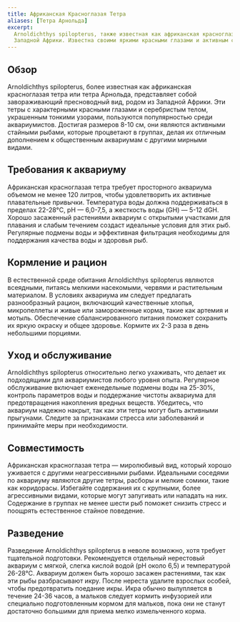 ```yaml
---
title: Африканская Красноглазая Тетра
aliases: [Тетра Арнольда]
excerpt:
  Arnoldichthys spilopterus, также известная как африканская красноглазая тетра, это мирная пресноводная рыба из
  Западной Африки. Известна своими яркими красными глазами и активным стайным поведением.
---
```


## Обзор

Arnoldichthys spilopterus, более известная как африканская красноглазая тетра или тетра Арнольда, представляет собой
завораживающий пресноводный вид, родом из Западной Африки. Эти тетры с характерными красными глазами и серебристым
телом, украшенным тонкими узорами, пользуются популярностью среди аквариумистов. Достигая размеров 8-10 см, они являются
активными стайными рыбами, которые процветают в группах, делая их отличным дополнением к общественным аквариумам с
другими мирными видами.

## Требования к аквариуму

Африканская красноглазая тетра требует просторного аквариума объемом не менее 120 литров, чтобы удовлетворить их
активные плавательные привычки. Температура воды должна поддерживаться в пределах 22-28°C, pH — 6,0-7,5, а жесткость
воды (GH) — 5-12 dGH. Хорошо засаженный растениями аквариум с открытыми участками для плавания и слабым течением создаст
идеальные условия для этих рыб. Регулярные подмены воды и эффективная фильтрация необходимы для поддержания качества
воды и здоровья рыб.

## Кормление и рацион

В естественной среде обитания Arnoldichthys spilopterus являются всеядными, питаясь мелкими насекомыми, червями и
растительным материалом. В условиях аквариума им следует предлагать разнообразный рацион, включающий качественные
хлопья, микропеллеты и живые или замороженные корма, такие как артемия и мотыль. Обеспечение сбалансированного питания
поможет сохранить их яркую окраску и общее здоровье. Кормите их 2-3 раза в день небольшими порциями.

## Уход и обслуживание

Arnoldichthys spilopterus относительно легко ухаживать, что делает их подходящими для аквариумистов любого уровня опыта.
Регулярное обслуживание включает еженедельные подмены воды на 25-30%, контроль параметров воды и поддержание чистоты
аквариума для предотвращения накопления вредных веществ. Убедитесь, что аквариум надежно накрыт, так как эти тетры могут
быть активными прыгунами. Следите за признаками стресса или заболеваний и принимайте меры при необходимости.

## Совместимость

Африканская красноглазая тетра — миролюбивый вид, который хорошо уживается с другими неагрессивными рыбами. Идеальными
соседями по аквариуму являются другие тетры, расборы и мелкие сомики, такие как коридорасы. Избегайте содержания их с
крупными, более агрессивными видами, которые могут запугивать или нападать на них. Содержание в группах не менее шести
рыб поможет снизить стресс и поощрять естественное стайное поведение.

## Разведение

Разведение Arnoldichthys spilopterus в неволе возможно, хотя требует тщательной подготовки. Рекомендуется отдельный
нерестовый аквариум с мягкой, слегка кислой водой (pH около 6,5) и температурой 26-28°C. Аквариум должен быть хорошо
засажен растениями, так как эти рыбы разбрасывают икру. После нереста удалите взрослых особей, чтобы предотвратить
поедание икры. Икра обычно вылупляется в течение 24-36 часов, а мальков следует кормить инфузорией или специально
подготовленным кормом для мальков, пока они не станут достаточно большими для приема мелко измельченного корма.
